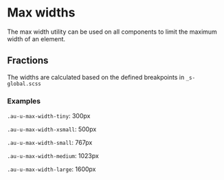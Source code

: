 
<Meta title="Utilities/Max widths" />

<style>{`
  .sbdocs-p,
  .sbdocs-ul,
  .sbdocs-li,
  .sbdocs-p code {
    font-weight: 400;
    font-size: 1.6rem;
  }

  .sbdocs-a {
    display: inline-flex;
    align-items: center;
    font-family: var(--au-font);
    transition: color var(--au-transition), text-decoration var(--au-transition);
    font-weight: var(--au-regular);
    text-decoration: underline;
    text-decoration-color: var(--au-blue-300);
    color: var(--au-blue-700);
  }

  .sbdocs-a:visited {
    color: var(--au-blue-700);
  }

  .sbdocs-a:hover,
  .sbdocs-a:focus {
    color: var(--au-blue-800);
    text-decoration-color: var(--au-blue-200);
  }

  .sbdocs-a:focus {
    outline: var(--au-outline);
    outline-offset: var(--au-outline-offset);
  }

  code {
    font-family: courier, monospace;
  }

  .os-content {
    background-color: var(--au-gray-100);
  }
`}</style>

# Max widths

The max width utility can be used on all components to limit the maximum width of an element.

## Fractions

The widths are calculated based on the defined breakpoints in `_s-global.scss`

### Examples

`.au-u-max-width-tiny`: 300px

`.au-u-max-width-xsmall`: 500px

`.au-u-max-width-small`: 767px

`.au-u-max-width-medium`: 1023px

`.au-u-max-width-large`: 1600px
